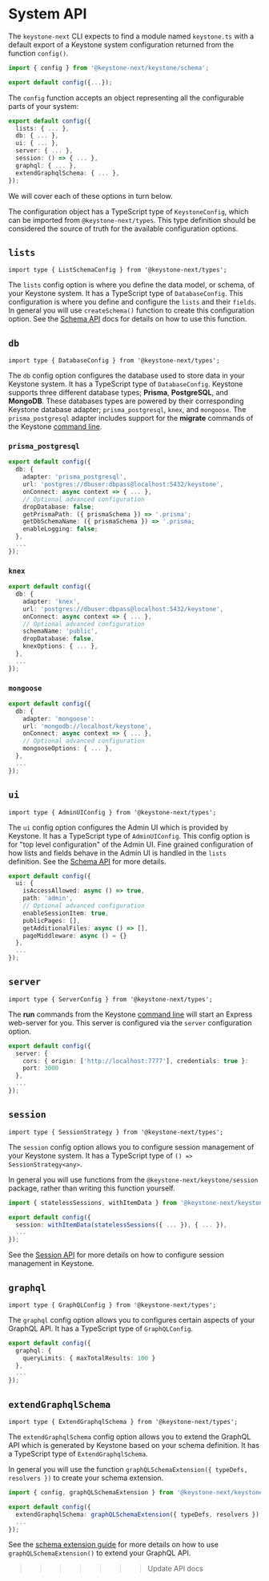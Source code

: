 
# System API

The `keystone-next` CLI expects to find a module named `keystone.ts` with a default export of a Keystone system configuration returned from the function `config()`.

```typescript filename=keystone.ts
import { config } from '@keystone-next/keystone/schema';

export default config({...});
```

The `config` function accepts an object representing all the configurable parts of your system:

```typescript
export default config({
  lists: { ... },
  db: { ... },
  ui: { ... },
  server: { ... },
  session: () => { ... },
  graphql: { ... },
  extendGraphqlSchema: { ... },
});
```

We will cover each of these options in turn below.

The configuration object has a TypeScript type of `KeystoneConfig`, which can be imported from `@keystone-next/types`.
This type definition should be considered the source of truth for the available configuration options.

## `lists`

```
import type { ListSchemaConfig } from '@keystone-next/types';
```

The `lists` config option is where you define the data model, or schema, of your Keystone system.
It has a TypeScript type of `DatabaseConfig`.
This configuration is where you define and configure the `lists` and their `fields`.
In general you will use `createSchema()` function to create this configuration option.
See the [Schema API](./schema) docs for details on how to use this function.

## `db`

```
import type { DatabaseConfig } from '@keystone-next/types';
```

The `db` config option configures the database used to store data in your Keystone system.
It has a TypeScript type of `DatabaseConfig`.
Keystone supports three different database types; **Prisma**, **PostgreSQL**, and **MongoDB**.
These databases types are powered by their corresponding Keystone database adapter; `prisma_postgresql`, `knex`, and `mongoose`.
The `prisma_postgresql` adapter includes support for the **migrate** commands of the Keystone [command line](../guides/cli).

### `prisma_postgresql`

```typescript
export default config({
  db: {
    adapter: 'prisma_postgresql',
    url: 'postgres://dbuser:dbpass@localhost:5432/keystone',
    onConnect: async context => { ... },
    // Optional advanced configuration
    dropDatabase: false;
    getPrismaPath: ({ prismaSchema }) => '.prisma';
    getDbSchemaName: ({ prismaSchema }) => '.prisma;
    enableLogging: false;
  },
  ...
});
```

### `knex`

```typescript
export default config({
  db: {
    adapter: 'knex',
    url: 'postgres://dbuser:dbpass@localhost:5432/keystone',
    onConnect: async context => { ... },
    // Optional advanced configuration
    schemaName: 'public',
    dropDatabase: false,
    knexOptions: { ... },
  },
  ...
});
```

### `mongoose`

```typescript
export default config({
  db: {
    adapter: 'mongoose':
    url: 'mongodb://localhost/keystone',
    onConnect: async context => { ... },
    // Optional advanced configuration
    mongooseOptions: { ... },
  },
  ...
});
```

## `ui`

```
import type { AdminUIConfig } from '@keystone-next/types';
```

The `ui` config option configures the Admin UI which is provided by Keystone.
It has a TypeScript type of `AdminUIConfig`.
This config option is for "top level configuration" of the Admin UI.
Fine grained configuration of how lists and fields behave in the Admin UI is handled in the `lists` definition.
See the [Schema API](./schema) for more details.

```typescript
export default config({
  ui: {
    isAccessAllowed: async () => true,
    path: 'admin',
    // Optional advanced configuration
    enableSessionItem: true,
    publicPages: [],
    getAdditionalFiles: async () => [],
    pageMiddleware: async () = {}
  },
  ...
});
```

## `server`

```
import type { ServerConfig } from '@keystone-next/types';
```

The **run** commands from the Keystone [command line](../guides/cli) will start an Express web-server for you.
This server is configured via the `server` configuration option.

```typescript
export default config({
  server: {
    cors: { origin: ['http://localhost:7777'], credentials: true }:
    port: 3000
  },
  ...
});
```

## `session`

```
import type { SessionStrategy } from '@keystone-next/types';
```

The `session` config option allows you to configure session management of your Keystone system.
It has a TypeScript type of `() => SessionStrategy<any>`.

In general you will use functions from the `@keystone-next/keystone/session` package, rather than writing this function yourself.

```typescript
import { statelessSessions, withItemData } from '@keystone-next/keystone/session';

export default config({
  session: withItemData(statelessSessions({ ... }), { ... }),
  ...
});
```

See the [Session API](./session) for more details on how to configure session management in Keystone.


## `graphql`

```
import type { GraphQLConfig } from '@keystone-next/types';
```

The `graphql` config option allows you to configures certain aspects of your GraphQL API.
It has a TypeScript type of `GraphQLConfig`.

```typescript
export default config({
  graphql: {
    queryLimits: { maxTotalResults: 100 }
  },
  ...
});
```

## `extendGraphqlSchema`

```
import type { ExtendGraphqlSchema } from '@keystone-next/types';
```

The `extendGraphqlSchema` config option allows you to extend the GraphQL API which is generated by Keystone based on your schema definition.
It has a TypeScript type of `ExtendGraphqlSchema`.

In general you will use the function `graphQLSchemaExtension({ typeDefs, resolvers })` to create your schema extension.

```typescript
import { config, graphQLSchemaExtension } from '@keystone-next/keystone/schema';

export default config({
  extendGraphqlSchema: graphQLSchemaExtension({ typeDefs, resolvers }),
  ...
});
```

See the [schema extension guide](../guides/schema-extension) for more details on how to use `graphQLSchemaExtension()` to extend your GraphQL API.
>>>>>>> Update API docs

